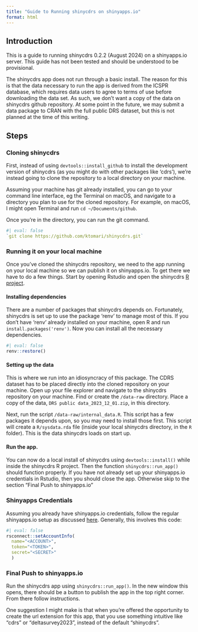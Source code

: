 ```yaml
---
title: "Guide to Running shinycdrs on shinyapps.io"
format: html
---
```


## Introduction

This is a guide to running shinycdrs 0.2.2 (August 2024) on a shinyapps.io server. This guide has not been tested and should be understood to be provisional.

The shinycdrs app does not run through a basic install. The reason for this is that the data necessary to run the app is derived from the ICSPR database, which requires data users to agree to terms of use before downloading the data set. As such, we don't want a copy of the data on shinycdrs github repository. At some point in the future, we may submit a data package to CRAN with the full public DRS dataset, but this is not planned at the time of this writing.

## Steps

### Cloning shinycdrs

First, instead of using `devtools::install_github` to install the development version of shinycdrs (as you might do with other packages like 'cdrs'), we're instead going to clone the repository to a local directory on your machine.

Assuming your machine has git already installed, you can go to your command line interface, eg the Terminal on macOS, and navigate to a directory you plan to use for the cloned repository. For example, on macOS, I might open Terminal and run `cd ~/Documents/github`.

Once you're in the directory, you can run the git command.

```r
#| eval: false
`git clone https://github.com/ktomari/shinycdrs.git`
```

### Running it on your local machine

Once you've cloned the shinycdrs repository, we need to the app running on your local machine so we can publish it on shinyapps.io. To get there we have to do a few things. Start by opening Rstudio and open the shinycdrs [R project](https://support.posit.co/hc/en-us/articles/200526207-Using-RStudio-Projects). 

#### Installing dependencies

There are a number of packages that shinycdrs depends on. Fortunately, shinycdrs is set up to use the package 'renv' to manage most of this. If you don't have 'renv' already installed on your machine, open R and run `install.packages('renv')`. Now you can install all the necessary dependencies.

```r
#| eval: false
renv::restore()
```

#### Setting up the data

This is where we run into an idiosyncracy of this package. The CDRS dataset has to be placed directly into the cloned repository on your machine. Open up your file explorer and navigate to the shinycdrs repository on your machine. Find or create the `/data-raw` directory. Place a copy of the data, `DRS public data_2023_12_01.zip`, in this directory.

Next, run the script `/data-raw/internal_data.R`. This script has a few packages it depends upon, so you may need to install those first. This script will create a `R/sysdata.rda` file (inside your local shinycdrs directory, in the `R` folder). This is the data shinycdrs loads on start up.

#### Run the app.

You can now do a local install of shinycdrs using `devtools::install()` while inside the shinycdrs R project. Then the function `shinycdrs::run_app()` should function properly. If you have not already set up your shinyapps.io credentials in Rstudio, then you should close the app. Otherwise skip to the section "Final Push to shinyapps.io"

### Shinyapps Credentials

Assuming you already have shinyapps.io credentials, follow the regular shinyapps.io setup as discussed [here](https://docs.posit.co/shinyapps.io/guide/getting_started/#configure-rsconnect). Generally, this involves this code:

```r
#| eval: false
rsconnect::setAccountInfo(
  name="<ACCOUNT>", 
  token="<TOKEN>", 
  secret="<SECRET>"
  )
```

### Final Push to shinyapps.io

Run the shinycdrs app using `shinycdrs::run_app()`. In the new window this opens, there should be a button to publish the app in the top right corner. From there follow instructions. 

One suggestion I might make is that when you're offered the opportunity to create the url extension for this app, that you use something intuitive like "cdrs" or "deltasurvey2023", instead of the default "shinycdrs".